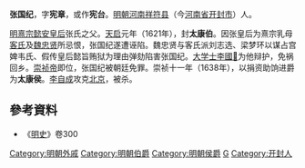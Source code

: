 '''张国纪'''{{BD|？||1644年||}}，字'''宪章'''，或作'''宪台'''。[[明朝|明朝]][[河南等处承宣布政使司|河南]][[祥符县|祥符县]]（今[[河南省|河南省]][[开封市|开封市]]）人。

[[明熹宗|明熹宗]][[懿安皇后|懿安皇后]]张氏之父。[[天启|天启]]元年（1621年），封'''太康伯'''。因张皇后为熹宗乳母[[客氏|客氏]]及[[魏忠贤|魏忠贤]]所忌恨，张国纪遂遭诬陷。魏忠贤与客氏派刘志选、梁梦环以谋占宫婢韦氏、假传皇后懿旨贿狱为理由弹劾陷害张国纪。[[大学士|大学士]][[李國𣚴|李國𣚴]]为他辩护，免祸回乡。[[崇祯帝|崇祯帝]]即位，张国纪被朝廷免罪。崇祯十一年（1638年），以捐资助饷进爵为'''太康侯'''。[[李自成|李自成]]攻克[[北京|北京]]，被杀。

== 參考資料 ==
* 《[[明史|明史]]》卷300

[[Category:明朝外戚|Category:明朝外戚]]
[[Category:明朝伯爵|Category:明朝伯爵]]
[[Category:明朝侯爵|Category:明朝侯爵]]
[[Category:张姓|G]]
[[Category:开封人|Category:开封人]]